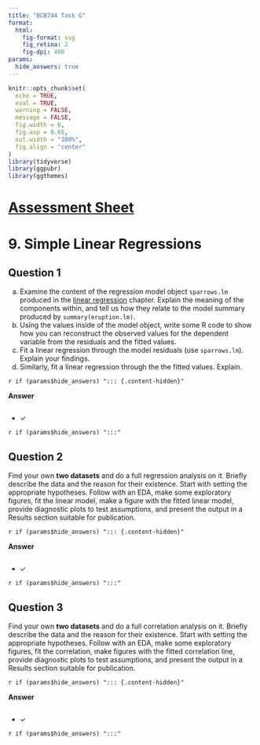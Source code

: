 ```yaml
---
title: "BCB744 Task G"
format: 
  html:
    fig-format: svg
    fig_retina: 2
    fig-dpi: 400
params: 
  hide_answers: true
---
```


```r
knitr::opts_chunk$set(
  echo = TRUE,
  eval = TRUE,
  warning = FALSE,
  message = FALSE,
  fig.width = 6,
  fig.asp = 0.65,
  out.width = "100%",
  fig.align = "center"
)
library(tidyverse)
library(ggpubr)
library(ggthemes)
```

# [[Assessment Sheet](BCB744_Task_H_Surname.xlsx)]{.my-highlight} {#sec-assessment}

# 9. Simple Linear Regressions

## Question 1

a. Examine the content of the regression model object `sparrows.lm` produced in the [linear regression](https://tangledbank.netlify.app/BCB744/basic_stats/09-regressions.html) chapter. Explain the meaning of the components within, and tell us how they relate to the model summary produced by `summary(eruption.lm)`.
b. Using the values inside of the model object, write some R code to show how you can reconstruct the observed values for the dependent variable from the residuals and the fitted values.
c. Fit a linear regression through the model residuals (use `sparrows.lm`). Explain your findings.
d. Similarly, fit a linear regression through the the fitted values. Explain.

`r if (params$hide_answers) "::: {.content-hidden}"`

**Answer**

```r

```

- ✓

`r if (params$hide_answers) ":::"`

## Question 2

Find your own **two datasets** and do a full regression analysis on it. Briefly describe the data and the reason for their existence. Start with setting the appropriate hypotheses. Follow with an EDA, make some exploratory figures, fit the linear model, make a figure with the fitted linear model, provide diagnostic plots to test assumptions, and present the output in a Results section suitable for publication.

`r if (params$hide_answers) "::: {.content-hidden}"`

**Answer**

```r

```

- ✓

`r if (params$hide_answers) ":::"`

## Question 3

Find your own **two datasets** and do a full correlation analysis on it. Briefly describe the data and the reason for their existence. Start with setting the appropriate hypotheses. Follow with an EDA, make some exploratory figures, fit the correlation, make figures with the fitted correlation line, provide diagnostic plots to test assumptions, and present the output in a Results section suitable for publication.

`r if (params$hide_answers) "::: {.content-hidden}"`

**Answer**

```r

```

- ✓

`r if (params$hide_answers) ":::"`
